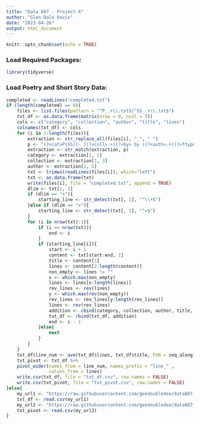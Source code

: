 ```yaml
---
title: "Data 607 - Project 4"
author: "Glen Dale Davis"
date: "2023-04-26"
output: html_document
---
```


```r
knitr::opts_chunk$set(echo = TRUE)
```

### Load Required Packages:

```r
library(tidyverse)

```

### Load Poetry and Short Story Data:

```r
completed <- readLines("completed.txt") 
if (length(completed) == 0){
    files <- list.files(pattern = "^P_.+\\.txt$|^SS_.+\\.txt$")
    txt_df <- as.data.frame(matrix(nrow = 0, ncol = 5))
    cols <- c("category", "collection", "author", "title", "lines")
    colnames(txt_df) <- cols
    for (i in 1:length(files)){
        extraction <- str_replace_all(files[i], "_", " ")
        p <- "(?<cat>P|SS)[- ](?<coll>.+)(?<by> by )(?<auth>.+)(?<ftype> Altered\\.txt)"
        extraction <- str_match(extraction, p)
        category <- extraction[1, 2]
        collection <- extraction[1, 3]
        author <- extraction[1, 5]
        txt <- trimws(readLines(files[i]), which="left")
        txt <- as.data.frame(txt)
        write(files[i], file = "completed.txt", append = TRUE)
        dlim <- txt[1, 1]
        if (dlim == "+"){
            starting_line <- str_detect(txt[, 1], "^\\+$")
        }else if (dlim == "="){
            starting_line <- str_detect(txt[, 1], "^=$")
        }
        for (i in nrow(txt):1){
            if (i == nrow(txt)){
                end <- i
            }
            if (starting_line[i]){
                start <- i + 1
                content <- txt[start:end, 1]
                title <- content[1]
                lines <- content[2:length(content)]
                non_empty <- lines != ""
                x <- which.max(non_empty)
                lines <- lines[x:length(lines)]
                rev_lines <- rev(lines)
                y <- which.max(rev(non_empty))
                rev_lines <- rev_lines[y:length(rev_lines)]
                lines <- rev(rev_lines)
                addition <- cbind(category, collection, author, title, lines)
                txt_df <- rbind(txt_df, addition)
                end <- i - 1
            }else{
                next
            }
        }
    }
    txt_df$line_num <- ave(txt_df$lines, txt_df$title, FUN = seq_along)
    txt_pivot <- txt_df %>%
    pivot_wider(names_from = line_num, names_prefix = "line_" ,
                values_from = lines)
    write.csv(txt_df, file = "txt_df.csv", row.names = FALSE)
    write.csv(txt_pivot, file = "txt_pivot.csv", row.names = FALSE)
}else{
    my_url1 <- "https://raw.githubusercontent.com/geedoubledee/data607_project4/main/txt_df.csv"
    txt_df <- read.csv(my_url1)
    my_url2 <- "https://raw.githubusercontent.com/geedoubledee/data607_project4/main/txt_pivot.csv"
    txt_pivot <- read.csv(my_url2)
}




```


